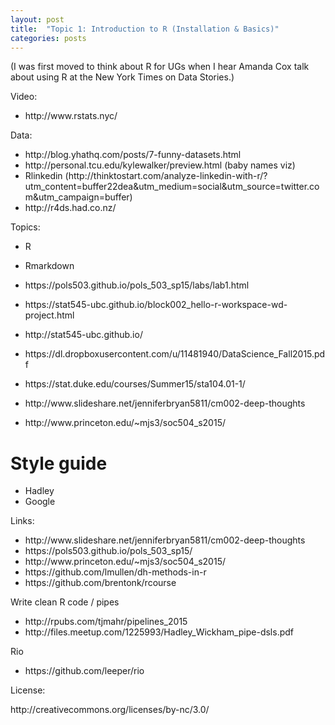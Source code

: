 ```yaml
---
layout: post
title:  "Topic 1: Introduction to R (Installation & Basics)"
categories: posts
---
```




(I was first moved to think about R for UGs when I hear Amanda Cox talk about using R at the New York Times on Data Stories.)

Video:

- http://www.rstats.nyc/

Data:

- http://blog.yhathq.com/posts/7-funny-datasets.html
- http://personal.tcu.edu/kylewalker/preview.html (baby names viz)
- Rlinkedin (http://thinktostart.com/analyze-linkedin-with-r/?utm_content=buffer22dea&utm_medium=social&utm_source=twitter.com&utm_campaign=buffer)
- http://r4ds.had.co.nz/


Topics:

- R
- Rmarkdown
- https://pols503.github.io/pols_503_sp15/labs/lab1.html
- https://stat545-ubc.github.io/block002_hello-r-workspace-wd-project.html
- http://stat545-ubc.github.io/
- https://dl.dropboxusercontent.com/u/11481940/DataScience_Fall2015.pdf
- https://stat.duke.edu/courses/Summer15/sta104.01-1/
- http://www.slideshare.net/jenniferbryan5811/cm002-deep-thoughts

- http://www.princeton.edu/~mjs3/soc504_s2015/

# Style guide

- Hadley
- Google

Links:

- http://www.slideshare.net/jenniferbryan5811/cm002-deep-thoughts
- https://pols503.github.io/pols_503_sp15/
- http://www.princeton.edu/~mjs3/soc504_s2015/
- https://github.com/lmullen/dh-methods-in-r
- https://github.com/brentonk/rcourse

Write clean R code / pipes

- http://rpubs.com/tjmahr/pipelines_2015
- http://files.meetup.com/1225993/Hadley_Wickham_pipe-dsls.pdf

Rio

- https://github.com/leeper/rio

License:

http://creativecommons.org/licenses/by-nc/3.0/
